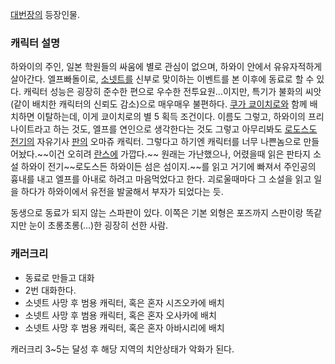 [[대번장]]의 등장인물.


=== 캐릭터 설명 ===
하와이의 주인, 일본 학원들의 싸움에 별로 관심이 없으며, 하와이 안에서 유유자적하게 살아간다. 엘프빠돌이로, [[소넷트]]를 신부로 맞이하는 이벤트를 본 이후에 동료로 할 수 있다. 캐릭터 성능은 굉장히 준수한 편으로 우수한 전투요원...이지만, 특기가 불화의 씨앗(같이 배치한 캐릭터의 신뢰도 감소)으로 매우매우 불편하다. [[쿠가 쿄이치로]]와 함께 배치하면 이탈하는데, 이게 쿄이치로의 별 5 획득 조건이다. 이름도 그렇고, 하와이의 프리 나이트라고 하는 것도, 엘프를 연인으로 생각한다는 것도 그렇고 아무리봐도 [[로도스도 전기]]의 자유기사 [[판]]의 오마쥬 캐릭터. 그렇다고 하기엔 캐릭터를 너무 나쁜놈으로 만들어놨다.~~이건 오히려 [[란스]]에 가깝다.~~ 원래는 가난했으나, 어렸을때 읽은 판타지 소설 하와이 전기~~로도스든 하와이든 섬은 섬이지.~~를 읽고 거기에 빠져서 주인공의 흉내를 내고 엘프를 아내로 하려고 마음먹었다고 한다. 괴로울때마다 그 소설을 읽고 일을 하다가 하와이에서 유전을 발굴해서 부자가 되었다는 듯.

동생으로 동료가 되지 않는 스파판이 있다. 이쪽은 기본 외형은 포즈까지 스판이랑 똑같지만 눈이 초롱초롱(...)한 굉장히 선한 사람.


=== 캐러크리 ===

* 동료로 만들고 대화
* 2번 대화한다.
* 소넷트 사망 후 범용 캐릭터, 혹은 혼자 시즈오카에 배치
* 소넷트 사망 후 범용 캐릭터, 혹은 혼자 오사카에 배치
* 소넷트 사망 후 범용 캐릭터, 혹은 혼자 아바시리에 배치

캐러크리 3~5는 달성 후 해당 지역의 치안상태가 악화가 된다.
